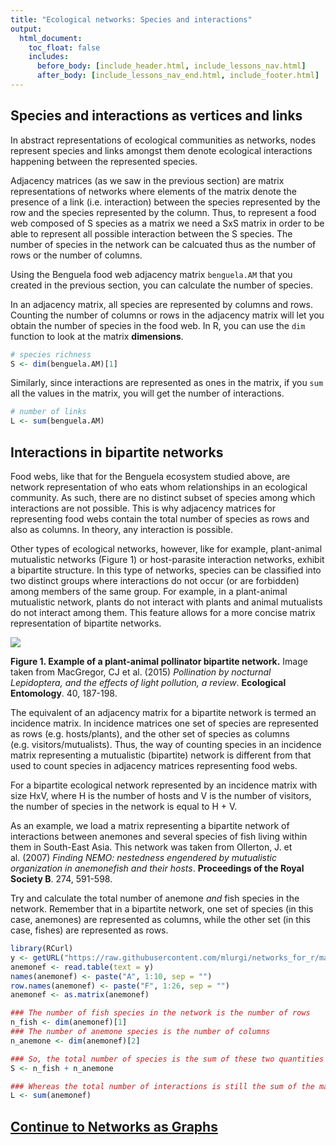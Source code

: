```yaml
---
title: "Ecological networks: Species and interactions"
output:
  html_document:
    toc_float: false
    includes:
      before_body: [include_header.html, include_lessons_nav.html]
      after_body: [include_lessons_nav_end.html, include_footer.html]
---
```


## Species and interactions as vertices and links

In abstract representations of ecological communities as networks, nodes represent species and links amongst them denote ecological interactions happening between the represented species. 

Adjacency matrices (as we saw in the previous section) are matrix representations of networks where elements of the matrix denote the presence of a link (i.e. interaction) between the species represented by the row and the species represented by the column. Thus, to represent a food web composed of S species as a matrix we need a SxS matrix in order to be able to represent all possible interaction between the S species. The number of species in the network can be calcuated thus as the number of rows or the number of columns.

Using the Benguela food web adjacency matrix `benguela.AM` that you created in the previous section, you can calculate the number of species.

In an adjacency matrix, all species are represented by columns and rows. Counting the number of columns or rows in the adjacency matrix will let you obtain the number of species in the food web. In R, you can use the `dim` function to look at the matrix **dimensions**.

```r
# species richness
S <- dim(benguela.AM)[1]
```

Similarly, since interactions are represented as ones in the matrix, if you `sum` all the values in the matrix, you will get the number of interactions.

```r
# number of links
L <- sum(benguela.AM)
```

## Interactions in bipartite networks

Food webs, like that for the Benguela ecosystem studied above, are network representation of who eats whom relationships in an ecological community. As such, there are no distinct subset of species among which interactions are not possible. This is why adjacency matrices for representing food webs contain the total number of species as rows and also as columns. In theory, any interaction is possible. 

Other types of ecological networks, however, like for example, plant-animal mutualistic networks (Figure 1) or host-parasite interaction networks, exhibit a bipartite structure. In this type of networks, species can be classified into two distinct groups where interactions do not occur (or are forbidden) among members of the same group. For example, in a plant-animal mutualistic network, plants do not interact with plants and animal mutualists do not interact among them. This feature allows for a more concise matrix representation of bipartite networks.

![](lesson-images/plant-pollinator.png){}

**Figure 1. Example of a plant-animal pollinator bipartite network.** Image taken from MacGregor, CJ et al. (2015) *Pollination by nocturnal Lepidoptera, and the effects of light pollution, a review*. **Ecological Entomology**. 40, 187-198. 

The equivalent of an adjacency matrix for a bipartite network is termed an incidence matrix. In incidence matrices one set of species are represented as rows (e.g. hosts/plants), and the other set of species as columns (e.g. visitors/mutualists). Thus, the way of counting species in an incidence matrix representing a mutualistic (bipartite) network is different from that used to count species in adjacency matrices representing food webs.

For a bipartite ecological network represented by an incidence matrix with size HxV, where H is the number of hosts and V is the number of visitors, the number of species in the network is equal to H + V.

As an example, we load a matrix representing a bipartite network of interactions between anemones and several species of fish living within them in South-East Asia. This network was taken from Ollerton, J. et al. (2007) *Finding NEMO: nestedness engendered by mutualistic organization in anemonefish and their hosts*. **Proceedings of the Royal Society B**. 274, 591-598.  

Try and calculate the total number of anemone *and* fish species in the network. Remember that in a bipartite network, one set of species (in this case, anemones) are represented as columns, while the other set (in this case, fishes) are represented as rows.

```r
library(RCurl)
y <- getURL("https://raw.githubusercontent.com/mlurgi/networks_for_r/master/datasets/anemonefish.txt")
anemonef <- read.table(text = y)
names(anemonef) <- paste("A", 1:10, sep = "")
row.names(anemonef) <- paste("F", 1:26, sep = "")       
anemonef <- as.matrix(anemonef)

### The number of fish species in the network is the number of rows
n_fish <- dim(anemonef)[1]
### The number of anemone species is the number of columns
n_anemone <- dim(anemonef)[2]

### So, the total number of species is the sum of these two quantities
S <- n_fish + n_anemone

### Whereas the total number of interactions is still the sum of the matrix
L <- sum(anemonef)

```

## [Continue to Networks as Graphs](lesson-4.html){.continue-link}
